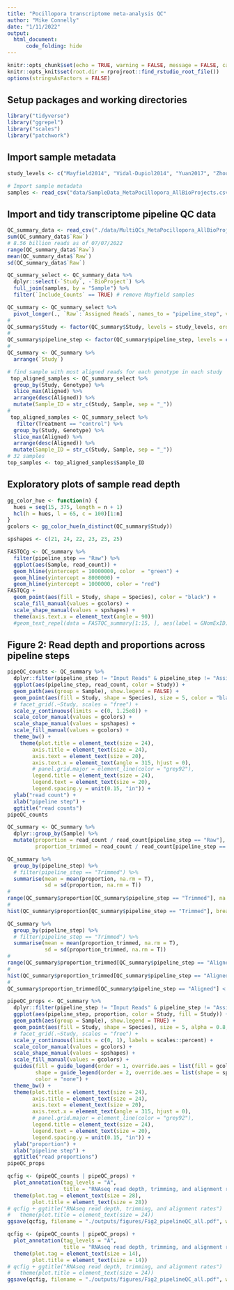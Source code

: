 ```yaml
---
title: "Pocillopora transcriptome meta-analysis QC"
author: "Mike Connelly"
date: "1/11/2022"
output: 
  html_document:
      code_folding: hide
---
```


```r
knitr::opts_chunk$set(echo = TRUE, warning = FALSE, message = FALSE, cache = TRUE)
knitr::opts_knit$set(root.dir = rprojroot::find_rstudio_root_file())
options(stringsAsFactors = FALSE)
```

## Setup packages and working directories
```r
library("tidyverse")
library("ggrepel")
library("scales")
library("patchwork")
```

## Import sample metadata
```r
study_levels <- c("Mayfield2014", "Vidal-Dupiol2014", "Yuan2017", "Zhou2017", "Brener-Raffali2018", "Delgadillo-Nuno2018", "Tang2018", "Wecker2018", "Zhou2018", "Poquita-Du2019", "Zhou2019", "Buitrago-Lopez2020", "Chuang-Mitarai2020", "Li2020", "Becker2021", "Rutgers2021", "Stephens2021", "Zhu2021", "ConnellyEAPSI", "Grupstra2022")
```
```r
# Import sample metadata 
samples <- read_csv("data/SampleData_MetaPocillopora_AllBioProjects.csv") 
```

## Import and tidy transcriptome pipeline QC data
```r
QC_summary_data <- read_csv("./data/MultiQCs_MetaPocillopora_AllBioProjects.csv") #%>%
sum(QC_summary_data$`Raw`)
# 8.56 billion reads as of 07/07/2022
range(QC_summary_data$`Raw`)
mean(QC_summary_data$`Raw`)
sd(QC_summary_data$`Raw`)
```

```r
QC_summary_select <- QC_summary_data %>% 
  dplyr::select(-`Study`, -`BioProject`) %>% 
  full_join(samples, by = "Sample") %>%
  filter(`Include_Counts` == TRUE) # remove Mayfield samples

QC_summary <- QC_summary_select %>%
  pivot_longer(., `Raw`:`Assigned Reads`, names_to = "pipeline_step", values_to = "read_count") 
#
QC_summary$Study <- factor(QC_summary$Study, levels = study_levels, ordered = TRUE)
#
QC_summary$pipeline_step <- factor(QC_summary$pipeline_step, levels = c("Raw", "Trimmed", "Aligned", "Input Reads", "Assigned Reads"), ordered = TRUE)
#
QC_summary <- QC_summary %>% 
  arrange(`Study`)
```

```r
# find sample with most aligned reads for each genotype in each study
 top_aligned_samples <- QC_summary_select %>%
  group_by(Study, Genotype) %>% 
  slice_max(Aligned) %>%
  arrange(desc(Aligned)) %>% 
  mutate(Sample_ID = str_c(Study, Sample, sep = "_"))
#
 top_aligned_samples <- QC_summary_select %>%
   filter(Treatment == "control") %>% 
  group_by(Study, Genotype) %>% 
  slice_max(Aligned) %>%
  arrange(desc(Aligned)) %>% 
  mutate(Sample_ID = str_c(Study, Sample, sep = "_"))
# 32 samples 
top_samples <- top_aligned_samples$Sample_ID
```

## Exploratory plots of sample read depth
```r
gg_color_hue <- function(n) {
  hues = seq(15, 375, length = n + 1)
  hcl(h = hues, l = 65, c = 100)[1:n]
}
gcolors <- gg_color_hue(n_distinct(QC_summary$Study))
```
```r
spshapes <- c(21, 24, 22, 23, 23, 25)
```

```r
FASTQCg <- QC_summary %>% 
  filter(pipeline_step == "Raw") %>%
  ggplot(aes(Sample, read_count)) +
  geom_hline(yintercept = 10000000, color  = "green") +
  geom_hline(yintercept = 8000000) + 
  geom_hline(yintercept = 1000000, color = "red")
FASTQCg + 
  geom_point(aes(fill = Study, shape = Species), color = "black") + 
  scale_fill_manual(values = gcolors) +
  scale_shape_manual(values = spshapes) +
  theme(axis.text.x = element_text(angle = 90))
  #geom_text_repel(data = FASTQC_summary[1:15, ], aes(label = GNomExID), color = "black", size = 3, box.padding = unit(0.5, "lines")
```

## Figure 2: Read depth and proportions across pipeline steps
```r
pipeQC_counts <- QC_summary %>%
  dplyr::filter(pipeline_step != "Input Reads" & pipeline_step != "Assigned Reads") %>%
  ggplot(aes(pipeline_step, read_count, color = Study)) +
  geom_path(aes(group = Sample), show.legend = FALSE) +
  geom_point(aes(fill = Study, shape = Species), size = 5, color = "black", alpha = 0.8, stroke = 0.5, show.legend = FALSE) + 
  # facet_grid(.~Study, scales = "free") +
  scale_y_continuous(limits = c(0, 1.25e8)) +
  scale_color_manual(values = gcolors) +
  scale_shape_manual(values = spshapes) +
  scale_fill_manual(values = gcolors) +
  theme_bw() +
    theme(plot.title = element_text(size = 24),
        axis.title = element_text(size = 24),
        axis.text = element_text(size = 20),
        axis.text.x = element_text(angle = 315, hjust = 0),
        # panel.grid.major = element_line(color = "grey92"),
        legend.title = element_text(size = 24),
        legend.text = element_text(size = 20),
        legend.spacing.y = unit(0.15, "in")) +
  ylab("read count") +
  xlab("pipeline step") + 
  ggtitle("read counts")
pipeQC_counts
```

```r
QC_summary <- QC_summary %>% 
  dplyr::group_by(Sample) %>%
  mutate(proportion = read_count / read_count[pipeline_step == "Raw"],
         proportion_trimmed = read_count / read_count[pipeline_step == "Trimmed"])
```
```r
QC_summary %>% 
  group_by(pipeline_step) %>% 
  # filter(pipeline_step == "Trimmed") %>% 
  summarise(mean = mean(proportion, na.rm = T), 
            sd = sd(proportion, na.rm = T))
# 
range(QC_summary$proportion[QC_summary$pipeline_step == "Trimmed"], na.rm = T)
# 
hist(QC_summary$proportion[QC_summary$pipeline_step == "Trimmed"], breaks = seq(0,1,0.01))
```
```r
QC_summary %>% 
  group_by(pipeline_step) %>% 
  # filter(pipeline_step == "Trimmed") %>% 
  summarise(mean = mean(proportion_trimmed, na.rm = T), 
            sd = sd(proportion_trimmed, na.rm = T))
# 
range(QC_summary$proportion_trimmed[QC_summary$pipeline_step == "Aligned"], na.rm = T)
# 
hist(QC_summary$proportion_trimmed[QC_summary$pipeline_step == "Aligned"], breaks = seq(0,1,0.01))
#
QC_summary$proportion_trimmed[QC_summary$pipeline_step == "Aligned"] < 0.25
```

```r
pipeQC_props <- QC_summary %>%
  dplyr::filter(pipeline_step != "Input Reads" & pipeline_step != "Assigned Reads") %>%
  ggplot(aes(pipeline_step, proportion, color = Study, fill = Study)) +
  geom_path(aes(group = Sample), show.legend = TRUE) +
  geom_point(aes(fill = Study, shape = Species), size = 5, alpha = 0.8, stroke = 0.5, color = "black", show.legend = TRUE) + 
  # facet_grid(.~Study, scales = "free") +
  scale_y_continuous(limits = c(0, 1), labels = scales::percent) +
  scale_color_manual(values = gcolors) +
  scale_shape_manual(values = spshapes) +
  scale_fill_manual(values = gcolors) +
  guides(fill = guide_legend(order = 1, override.aes = list(fill = gcolors, shape = 21, stroke = 0.5)),
         shape = guide_legend(order = 2, override.aes = list(shape = spshapes, alpha = 0.8, stroke = 0.5, fill = "black")),
         color = "none") +
  theme_bw() +
  theme(plot.title = element_text(size = 24),
        axis.title = element_text(size = 24),
        axis.text = element_text(size = 20),
        axis.text.x = element_text(angle = 315, hjust = 0),
        # panel.grid.major = element_line(color = "grey92"),
        legend.title = element_text(size = 24),
        legend.text = element_text(size = 20),
        legend.spacing.y = unit(0.15, "in")) +
  ylab("proportion") +
  xlab("pipeline step") + 
  ggtitle("read proportions")
pipeQC_props
```
```r
qcfig <- (pipeQC_counts | pipeQC_props) + 
  plot_annotation(tag_levels = "A",
                  title = "RNAseq read depth, trimming, and alignment rates") &
  theme(plot.tag = element_text(size = 28),
        plot.title = element_text(size = 28))
# qcfig + ggtitle("RNAseq read depth, trimming, and alignment rates")
#   theme(plot.title = element_text(size = 24))
ggsave(qcfig, filename = "./outputs/figures/Fig2_pipelineQC_all.pdf", width = 13, height = 8.5, units = "in", device = "pdf")
```

```r
qcfig <- (pipeQC_counts | pipeQC_props) + 
  plot_annotation(tag_levels = "A",
                  title = "RNAseq read depth, trimming, and alignment rates") &
  theme(plot.tag = element_text(size = 14),
        plot.title = element_text(size = 14))
# qcfig + ggtitle("RNAseq read depth, trimming, and alignment rates")
#   theme(plot.title = element_text(size = 24))
ggsave(qcfig, filename = "./outputs/figures/Fig2_pipelineQC_all.pdf", width = 6.5, height = 4.25, units = "in", device = "pdf")
```